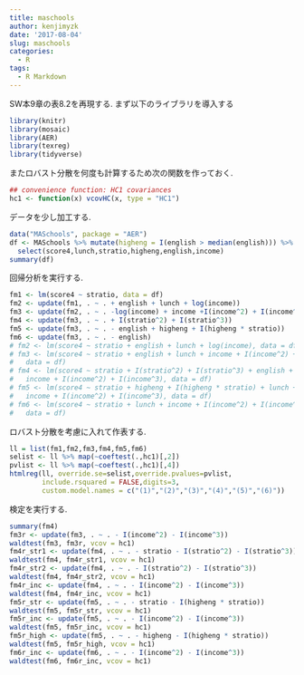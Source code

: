 ```yaml
---
title: maschools
author: kenjimyzk
date: '2017-08-04'
slug: maschools
categories:
  - R
tags:
  - R Markdown
---
```


SW本9章の表8.2を再現する. まず以下のライブラリを導入する
```r
library(knitr)
library(mosaic)
library(AER)
library(texreg)
library(tidyverse)
```

またロバスト分散を何度も計算するため次の関数を作っておく.
```r
## convenience function: HC1 covariances
hc1 <- function(x) vcovHC(x, type = "HC1")
```

データを少し加工する.
```r
data("MASchools", package = "AER")
df <- MASchools %>% mutate(higheng = I(english > median(english))) %>%
  select(score4,lunch,stratio,higheng,english,income)
summary(df)
```

回帰分析を実行する.
```r
fm1 <- lm(score4 ~ stratio, data = df)
fm2 <- update(fm1, . ~ . + english + lunch + log(income))
fm3 <- update(fm2, . ~ . -log(income) + income +I(income^2) + I(income^3))
fm4 <- update(fm3, . ~ . + I(stratio^2) + I(stratio^3))
fm5 <- update(fm3, . ~ . - english + higheng + I(higheng * stratio))
fm6 <- update(fm3, . ~ . - english)
# fm2 <- lm(score4 ~ stratio + english + lunch + log(income), data = df)
# fm3 <- lm(score4 ~ stratio + english + lunch + income + I(income^2) + I(income^3),
#   data = df)
# fm4 <- lm(score4 ~ stratio + I(stratio^2) + I(stratio^3) + english + lunch +
#   income + I(income^2) + I(income^3), data = df)
# fm5 <- lm(score4 ~ stratio + higheng + I(higheng * stratio) + lunch +
#   income + I(income^2) + I(income^3), data = df)
# fm6 <- lm(score4 ~ stratio + lunch + income + I(income^2) + I(income^3),
#   data = df)
```


ロバスト分散を考慮に入れて作表する.
```r
ll = list(fm1,fm2,fm3,fm4,fm5,fm6)
selist <- ll %>% map(~coeftest(.,hc1)[,2])
pvlist <- ll %>% map(~coeftest(.,hc1)[,4])
htmlreg(ll, override.se=selist,override.pvalues=pvlist,
        include.rsquared = FALSE,digits=3,
        custom.model.names = c("(1)","(2)","(3)","(4)","(5)","(6)"))
```

検定を実行する.
```r
summary(fm4)
fm3r <- update(fm3, . ~ . - I(income^2) - I(income^3))
waldtest(fm3, fm3r, vcov = hc1)
fm4r_str1 <- update(fm4, . ~ . - stratio - I(stratio^2) - I(stratio^3))
waldtest(fm4, fm4r_str1, vcov = hc1)
fm4r_str2 <- update(fm4, . ~ . - I(stratio^2) - I(stratio^3))
waldtest(fm4, fm4r_str2, vcov = hc1)
fm4r_inc <- update(fm4, . ~ . - I(income^2) - I(income^3))
waldtest(fm4, fm4r_inc, vcov = hc1)
fm5r_str <- update(fm5, . ~ . - stratio - I(higheng * stratio))
waldtest(fm5, fm5r_str, vcov = hc1)
fm5r_inc <- update(fm5, . ~ . - I(income^2) - I(income^3))
waldtest(fm5, fm5r_inc, vcov = hc1)
fm5r_high <- update(fm5, . ~ . - higheng - I(higheng * stratio))
waldtest(fm5, fm5r_high, vcov = hc1)
fm6r_inc <- update(fm6, . ~ . - I(income^2) - I(income^3))
waldtest(fm6, fm6r_inc, vcov = hc1)
```

